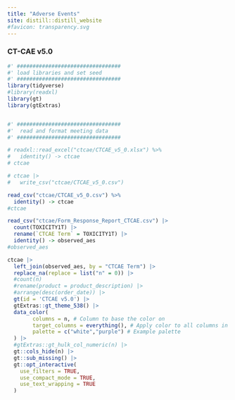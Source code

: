 ```yaml
---
title: "Adverse Events"
site: distill::distill_website
#favicon: transparency.svg
---
```

  
### CT-CAE v5.0  
  
```r

#' #################################
#' load libraries and set seed
#' #################################
library(tidyverse)
#library(readxl)
library(gt)
library(gtExtras)


#' #################################
#'  read and format meeting data
#' #################################

# readxl::read_excel("ctcae/CTCAE_v5_0.xlsx") %>%
#   identity() -> ctcae
# ctcae

# ctcae |> 
#   write_csv("ctcae/CTCAE_v5_0.csv")

read_csv("ctcae/CTCAE_v5_0.csv") %>%
  identity() -> ctcae
#ctcae

read_csv("ctcae/Form_Response_Report_CTCAE.csv") |> 
  count(TOXICITY1T) |> 
  rename(`CTCAE Term` = TOXICITY1T) |> 
  identity() -> observed_aes
#observed_aes

ctcae |> 
  left_join(observed_aes, by = "CTCAE Term") |> 
  replace_na(replace = list("n" = 0)) |> 
  #count(n)
  #rename(product = product_description) |> 
  #arrange(desc(order_date)) |> 
  gt(id = 'CTCAE v5.0') |> 
  gtExtras::gt_theme_538() |> 
  data_color(
        columns = n, # Column to base the color on
        target_columns = everything(), # Apply color to all columns in the row
        palette = c("white","purple") # Example palette
  ) |> 
  #gtExtras::gt_hulk_col_numeric(n) |> 
  gt::cols_hide(n) |> 
  gt::sub_missing() |> 
  gt::opt_interactive(
    use_filters = TRUE,
    use_compact_mode = TRUE,
    use_text_wrapping = TRUE
  )




```
  
<br>    
  
